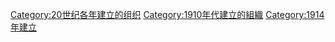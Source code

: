{{Cat topic in year|topic=建立的組織|year=1914}}

[[Category:20世纪各年建立的组织|Category:20世纪各年建立的组织]]
[[Category:1910年代建立的組織|Category:1910年代建立的組織]]
[[Category:1914年建立|Category:1914年建立]]